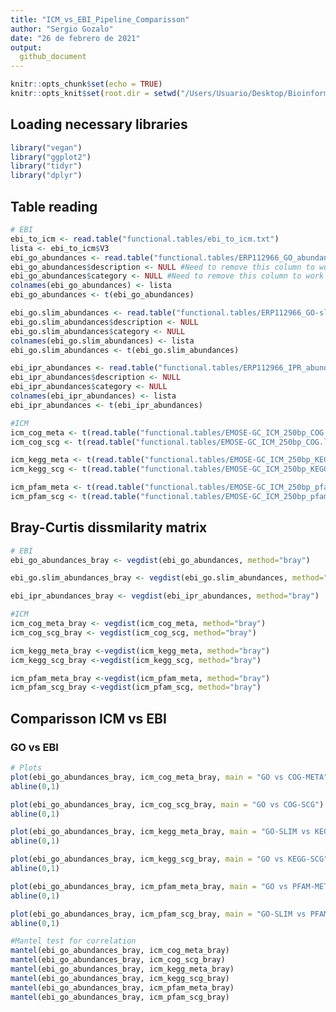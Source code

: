 ```yaml
---
title: "ICM_vs_EBI_Pipeline_Comparisson"
author: "Sergio Gozalo"
date: "26 de febrero de 2021"
output: 
  github_document
---
```


```r
knitr::opts_chunk$set(echo = TRUE)
knitr::opts_knit$set(root.dir = setwd("/Users/Usuario/Desktop/Bioinformatica/Practicas/Practicas/Analysis/"))
```

## Loading necessary libraries

```r
library("vegan")
library("ggplot2")
library("tidyr")
library("dplyr")
```

## Table reading

```r
# EBI
ebi_to_icm <- read.table("functional.tables/ebi_to_icm.txt")
lista <- ebi_to_icm$V3
ebi_go_abundances <- read.table("functional.tables/ERP112966_GO_abundances_v4.1.tsv", header = TRUE, row.names = 1, sep ="\t")
ebi_go_abundances$description <- NULL #Need to remove this column to work
ebi_go_abundances$category <- NULL #Need to remove this column to work
colnames(ebi_go_abundances) <- lista
ebi_go_abundances <- t(ebi_go_abundances)

ebi_go.slim_abundances <- read.table("functional.tables/ERP112966_GO-slim_abundances_v4.1.tsv", header = TRUE, row.names = 1, sep ="\t")
ebi_go.slim_abundances$description <- NULL
ebi_go.slim_abundances$category <- NULL
colnames(ebi_go.slim_abundances) <- lista
ebi_go.slim_abundances <- t(ebi_go.slim_abundances)

ebi_ipr_abundances <- read.table("functional.tables/ERP112966_IPR_abundances_v4.1.tsv", header = TRUE, row.names = 1, sep ="\t")
ebi_ipr_abundances$description <- NULL
ebi_ipr_abundances$category <- NULL
colnames(ebi_ipr_abundances) <- lista
ebi_ipr_abundances <- t(ebi_ipr_abundances)

#ICM
icm_cog_meta <- t(read.table("functional.tables/EMOSE-GC_ICM_250bp_COG.lengthNorm.metaGsizeNorm.counts.tbl", header = TRUE, sep = "\t", row.names = 1))
icm_cog_scg <- t(read.table("functional.tables/EMOSE-GC_ICM_250bp_COG.lengthNorm.SCGnorm.counts.tbl", header = TRUE, sep = "\t", row.names = 1))

icm_kegg_meta <- t(read.table("functional.tables/EMOSE-GC_ICM_250bp_KEGG.ko.lengthNorm.metaGsizeNorm.counts.tbl", header = TRUE, sep = "\t", row.names = 1))
icm_kegg_scg <- t(read.table("functional.tables/EMOSE-GC_ICM_250bp_KEGG.ko.lengthNorm.SCGnorm.counts.tbl", header = TRUE, sep = "\t", row.names = 1))

icm_pfam_meta <- t(read.table("functional.tables/EMOSE-GC_ICM_250bp_pfam.lengthNorm.metaGsizeNorm.counts.tbl", header = TRUE, sep = "\t", row.names = 1))
icm_pfam_scg <- t(read.table("functional.tables/EMOSE-GC_ICM_250bp_pfam.lengthNorm.SCGnorm.counts.tbl", header = TRUE, sep = "\t", row.names = 1))
```

## Bray-Curtis dissmilarity matrix

```r
# EBI
ebi_go_abundances_bray <- vegdist(ebi_go_abundances, method="bray")

ebi_go.slim_abundances_bray <- vegdist(ebi_go.slim_abundances, method="bray")

ebi_ipr_abundances_bray <- vegdist(ebi_ipr_abundances, method="bray")

#ICM
icm_cog_meta_bray <- vegdist(icm_cog_meta, method="bray")
icm_cog_scg_bray <- vegdist(icm_cog_scg, method="bray")

icm_kegg_meta_bray <-vegdist(icm_kegg_meta, method="bray") 
icm_kegg_scg_bray <-vegdist(icm_kegg_scg, method="bray") 

icm_pfam_meta_bray <-vegdist(icm_pfam_meta, method="bray") 
icm_pfam_scg_bray <-vegdist(icm_pfam_scg, method="bray")
```

## Comparisson ICM vs EBI

### GO vs EBI

```r
# Plots
plot(ebi_go_abundances_bray, icm_cog_meta_bray, main = "GO vs COG-META")
abline(0,1)

plot(ebi_go_abundances_bray, icm_cog_scg_bray, main = "GO vs COG-SCG")
abline(0,1)

plot(ebi_go_abundances_bray, icm_kegg_meta_bray, main = "GO-SLIM vs KEGG-META")
abline(0,1)

plot(ebi_go_abundances_bray, icm_kegg_scg_bray, main = "GO vs KEGG-SCG")
abline(0,1)

plot(ebi_go_abundances_bray, icm_pfam_meta_bray, main = "GO vs PFAM-META")
abline(0,1)

plot(ebi_go_abundances_bray, icm_pfam_scg_bray, main = "GO-SLIM vs PFAM-SCG")
abline(0,1)

#Mantel test for correlation
mantel(ebi_go_abundances_bray, icm_cog_meta_bray)
mantel(ebi_go_abundances_bray, icm_cog_scg_bray)
mantel(ebi_go_abundances_bray, icm_kegg_meta_bray)
mantel(ebi_go_abundances_bray, icm_kegg_scg_bray)
mantel(ebi_go_abundances_bray, icm_pfam_meta_bray)
mantel(ebi_go_abundances_bray, icm_pfam_scg_bray)
```














